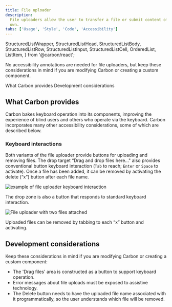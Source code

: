 ```yaml
---
title: File uploader
description:
  File uploaders allow the user to transfer a file or submit content of their
  own.
tabs: ['Usage', 'Style', 'Code', 'Accessibility']
---
```


  StructuredListWrapper,
  StructuredListHead,
  StructuredListBody,
  StructuredListRow,
  StructuredListInput,
  StructuredListCell,
  OrderedList,
  ListItem,
} from '@carbon/react';

<PageDescription>

No accessibility annotations are needed for file uploaders, but keep these
considerations in mind if you are modifying Carbon or creating a custom
component.

</PageDescription>

<AnchorLinks>
  <AnchorLink>What Carbon provides</AnchorLink>
  <AnchorLink>Development considerations</AnchorLink>
</AnchorLinks>

## What Carbon provides

Carbon bakes keyboard operation into its components, improving the experience of
blind users and others who operate via the keyboard. Carbon incorporates many
other accessibility considerations, some of which are described below.

### Keyboard interactions

Both variants of the file uploader provide buttons for uploading and removing
files. The drop target “Drag and drop files here..." also provides conventional
button keyboard interaction (`Tab` to reach; `Enter` or `Space` to activate).
Once a file has been added, it can be removed by activating the delete (“x”)
button after each file name.

<Row>
<Column colLg={8}>

![example of file uploader keyboard interaction](images/file-uploader-accessibility-1.png)

<Caption>
  The drop zone is also a button that responds to standard keyboard interaction.
</Caption>

</Column>
</Row>

<Row>
<Column colLg={8}>

![File uploader with two files attached](images/file-uploader-accessibility-2.png)

<Caption>
  Uploaded files can be removed by tabbing to each “x” button and activating.
</Caption>

</Column>
</Row>

## Development considerations

Keep these considerations in mind if you are modifying Carbon or creating a
custom component:

- The 'Drag files' area is constructed as a button to support keyboard
  operation.
- Error messages about file uploads must be exposed to assistive technology.
- The Delete button needs to have the uploaded file name associated with it
  programmatically, so the user understands which file will be removed.
